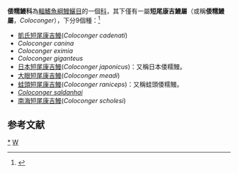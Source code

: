 {{Automatic taxobox
| taxon = Coloconger
| image = Coloconger raniceps.jpg
| image_caption = ''Coloconger raniceps''
| name = 短尾康吉鰻屬
| genus = 短尾康吉鰻屬 ''Coloconger''
| authority = [[Alfred_William_Alcock|Alcock]], 1889
| subdivision_ranks = [[種|種]]
| subdivision =
*見內文
}}

'''倭糯鰻科'''為[[輻鰭魚綱|輻鰭魚綱]][[鰻鱺目|鰻鱺目]]的一個[[科|科]]，其下僅有一屬'''短尾康吉鰻屬'''（或稱'''倭糯鰻屬'''，''Coloconger''），下分9個種：<ref name=FB>{{FishBase_family|family=Colocongridae|year=2011|month=June}}</ref>
*[[凱氏短尾康吉鰻|凱氏短尾康吉鰻]](''Coloconger cadenati'')
*''Coloconger canina'' 
*''Coloconger eximia'' 
*''Coloconger giganteus''
*[[日本短尾康吉鰻|日本短尾康吉鰻]](''Coloconger japonicus'')：又稱日本倭糯鰻。
*[[大眼短尾康吉鰻|大眼短尾康吉鰻]](''Coloconger meadi'')
*[[蛙頭短尾康吉鰻|蛙頭短尾康吉鰻]](''Coloconger raniceps'')：又稱蛙頭倭糯鰻。
* ''[[Coloconger_saldanhai|Coloconger saldanhai]]''
*[[南海短尾康吉鰻|南海短尾康吉鰻]](''Coloconger scholesi'')

==参考文献==
{{reflist}}
{{fish-stub}}
{{鰻魚}}
{{Taxonbar|from=Q135613}}

[[Category:倭糯鰻科|*]]
[[Category:鰻鱺目|W]]